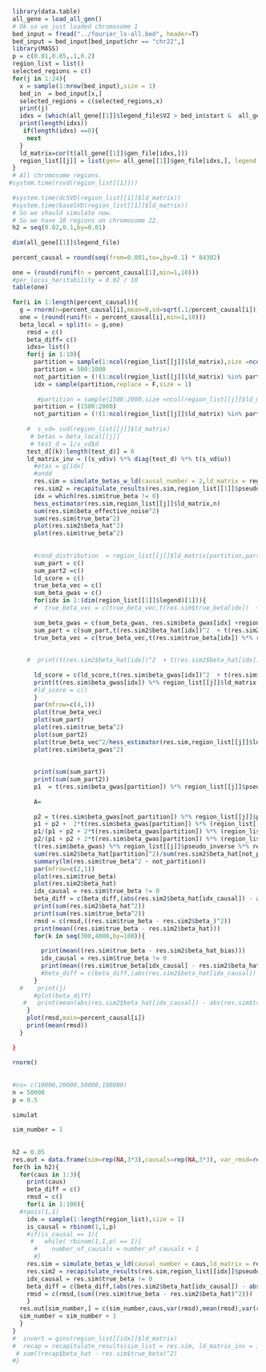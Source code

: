 ```r
  library(data.table)
  all_gene = load_all_gen()
  # Ok so we just loaded chromosome 1
  bed_input = fread("../fourier_ls-all.bed", header=T)
  bed_input = bed_input[bed_input$chr == "chr22",]
  library(MASS)
  p = c(0.01,0.05,.1,0.2)
  region_list = list()
  selected_regions = c()
  for(j in 1:24){
    x = sample(1:nrow(bed_input),size = 1)
    bed_in  = bed_input[x,]
    selected_regions = c(selected_regions,x)
    print(j)
    idxs = (which(all_gene[[1]]$legend_file$V2 > bed_in$start &  all_gene[[1]]$legend_file$V2 < bed_in$stop))
    print(length(idxs))
     if(length(idxs) ==0){
      next
    }
    ld_matrix=cor(t(all_gene[[1]]$gen_file[idxs,]))
    region_list[[j]] = list(gen= all_gene[[1]]$gen_file[idxs,], legend = all_gene[[1]]$legend_file[idxs,],ld_matrix=ld_matrix ,pseudo_inverse=ginv(ld_matrix))
  }
  # All chromosome regions.
 #system.time(rsvd(region_list[[1]]))
  
  #system.time(dcSVD(region_list[[1]]$ld_matrix))
  #system.time(baseSVD(region_list[[1]]$ld_matrix))
  # So we should simulate now.
  # So we have 10 regions on chromosome 22.
  h2 = seq(0.02,0.1,by=0.01)
  
  dim(all_gene[[1]]$legend_file)
  
  percent_causal = round(seq(from=0.001,to=,by=0.1) * 84302)
  
  one = (round(runif(n = percent_causal[1],min=1,10)))
  #per_locus_heritability = 0.02 / 10
  table(one)
  
  for(i in 1:length(percent_causal)){
    g = rnorm(n=percent_causal[i],mean=0,sd=sqrt(.1/percent_causal[i]))
    one = (round(runif(n = percent_causal[i],min=1,10)))
    beta_local = split(x = g,one)
      rmsd = c()
      beta_diff= c()
      idxs= list()
      for(j in 1:10){
        partition = sample(1:ncol(region_list[[j]]$ld_matrix),size =ncol(region_list[[j]]$ld_matrix)/2 )
        partition = 500:1000
        not_partition = (!(1:ncol(region_list[[j]]$ld_matrix) %in% partition))
        idx = sample(partition,replace = F,size = 1)
        
         #partition = sample(1500:2000,size =ncol(region_list[[j]]$ld_matrix)/2 )
        partition = (1500:2000)
        not_partition = (!(1:ncol(region_list[[j]]$ld_matrix) %in% partition))
        
      #  s_vd= svd(region_list[[j]]$ld_matrix)
       # betas = beta_local[[j]]
       # test_d = 1/s_vd$d
      test_d[(k):length(test_d)] = 0
      ld_matrix_inv = ((s_vd$v) %*% diag(test_d) %*% t(s_vd$u)) 
        #etas = g[idx]
        #ondd
        res.sim = simulate_betas_w_ld(causal_number = 2,ld_matrix = region_list[[1]]$ld_matrix,h2=0.001,n=n,chol_mat = chol_mat)
        res.sim2 = recapitulate_results(res.sim,region_list[[1]]$pseudo_inverse,h2=0.001,n=n,k=4198)
        idx = which(res.sim$true_beta != 0)
        hess_estimator(res.sim,region_list[[j]]$ld_matrix,n)
        sum(res.sim$beta_effective_noise^2)
        sum(res.sim$true_beta^2)
        plot(res.sim2$beta_hat^2)
        plot(res.sim$true_beta^2)
        
        
        #cond_distribution  = region_list[[j]]$ld_matrix[partition,partition] - region_list[[j]]$ld_matrix[partition,not_partition] %*% ginv(region_list[[j]]$ld_matrix[not_partition,not_partition]) %*%region_list[[j]]$ld_matrix[not_partition,partition]
        sum_part = c()
        sum_part2 =c()
        ld_score = c()
        true_beta_vec = c()
        sum_beta_gwas = c()
        for(idx in 1:(dim(region_list[[1]]$legend)[1])){
        #  true_beta_vec = c(true_beta_vec,t(res.sim$true_beta[idx])  + region_list[[j]]$ld_matrix[idx,c(1:dim(region_list[[1]]$legend)[1])[-idx]]  %*% res.sim$true_beta[c(1:dim(region_list[[1]]$legend)[1])[-idx]]) 
          
        sum_beta_gwas = c(sum_beta_gwas, res.sim$beta_gwas[idx] +region_list[[j]]$ld_matrix[idx,c(1:dim(region_list[[1]]$legend)[1])[-idx]]  %*% res.sim$beta_gwas[c(1:dim(region_list[[1]]$legend)[1])[-idx]]) 
        sum_part = c(sum_part,t(res.sim2$beta_hat[idx])^2  + t(res.sim2$beta_hat[idx]) %*% region_list[[1]]$ld_matrix[idx,c(1:dim(region_list[[1]]$legend)[1])[-idx]]  %*% res.sim2$beta_hat[c(1:dim(region_list[[1]]$legend)[1])[-idx]])
        true_beta_vec = c(true_beta_vec,t(res.sim$true_beta[idx]) %*% region_list[[j]]$ld_matrix[idx,c(1:dim(region_list[[1]]$legend)[1])]  %*% res.sim$true_beta[c(1:dim(region_list[[1]]$legend)[1])]) 
        
        
      #  print(t(res.sim2$beta_hat[idx])^2  + t(res.sim2$beta_hat[idx]) %*% region_list[[j]]$ld_matrix[idx,c(1:dim(region_list[[1]]$legend)[1])[-idx]]  %*% res.sim2$beta_hat[c(1:dim(region_list[[1]]$legend)[1])[-idx]])
        
        ld_score = c(ld_score,t(res.sim$beta_gwas[idx])^2  + t(res.sim$beta_gwas[idx]) %*% region_list[[j]]$ld_matrix[idx,c(1:dim(region_list[[1]]$legend)[1])[-idx]]  %*% res.sim$beta_gwas[c(1:dim(region_list[[1]]$legend)[1])[-idx]])
        print(t(res.sim$beta_gwas[idx]) %*% region_list[[j]]$ld_matrix[idx,c(1:dim(region_list[[1]]$legend)[1])[-idx]]  %*% res.sim$beta_gwas[c(1:dim(region_list[[1]]$legend)[1])[-idx]])
        #ld_score = c()
        }
        par(mfrow=c(4,1))
        plot(true_beta_vec)
        plot(sum_part)
        plot(res.sim$true_beta^2)
        plot(sum_part2)
        plot(true_beta_vec^2/hess_estimator(res.sim,region_list[[j]]$ld_matrix,n))
        plot(res.sim$beta_gwas^2)
        
        
        print(sum(sum_part))
        print(sum(sum_part2))
        p1  = t(res.sim$beta_gwas[partition]) %*% region_list[[j]]$pseudo_inverse[partition,partition] %*% res.sim$beta_gwas[partition] + t(res.sim$beta_gwas[partition]) %*% (region_list[[j]]$pseudo_inverse[partition,not_partition]) %*% res.sim$beta_gwas[not_partition]
       
        A= 
         
        p2 = t(res.sim$beta_gwas[not_partition]) %*% region_list[[j]]$pseudo_inverse[not_partition,not_partition] %*% res.sim$beta_gwas[not_partition] +t(res.sim$beta_gwas[partition]) %*% (region_list[[j]]$pseudo_inverse[partition,not_partition]) %*% res.sim$beta_gwas[not_partition]
        p1 + p2 +  2*t(res.sim$beta_gwas[partition]) %*% (region_list[[j]]$pseudo_inverse[partition,not_partition]) %*% res.sim$beta_gwas[not_partition]
        p1/(p1 + p2 + 2*t(res.sim$beta_gwas[partition]) %*% (region_list[[j]]$pseudo_inverse[partition,not_partition]) %*% res.sim$beta_gwas[not_partition])
        p2/(p1 + p2 + 2*t(res.sim$beta_gwas[partition]) %*% (region_list[[j]]$pseudo_inverse[partition,not_partition]) %*% res.sim$beta_gwas[not_partition])
        t(res.sim$beta_gwas) %*% region_list[[j]]$pseudo_inverse %*% res.sim$beta_gwas
        sum(res.sim2$beta_hat[partition]^2)/sum(res.sim2$beta_hat[not_partition]^2)
        summary(lm(res.sim$true_beta^2 ~ not_partition))
        par(mfrow=c(2,1))
        plot(res.sim$true_beta)
        plot(res.sim2$beta_hat)
        idx_causal = res.sim$true_beta != 0
        beta_diff = c(beta_diff,(abs(res.sim2$beta_hat[idx_causal]) - abs(res.sim$true_beta[idx_causal])))
        print(sum(res.sim2$beta_hat^2))
        print(sum(res.sim$true_beta^2))
        rmsd = c(rmsd,((res.sim$true_beta - res.sim2$beta_)^2))
        print(mean((res.sim$true_beta - res.sim2$beta_hat)))
        for(k in seq(300,4000,by=100)){
            
          print(mean((res.sim$true_beta - res.sim2$beta_hat_bias)))
          idx_causal = res.sim$true_beta != 0
          print(mean((res.sim$true_beta[idx_causal] - res.sim2$beta_hat_bias[idx_causal])))
          #beta_diff = c(beta_diff,(abs(res.sim2$beta_hat[idx_causal]) - abs(res.sim$true_beta[idx_causal])))
        }
    #    print(j)
        #plot(beta_diff)
     #   print(mean(abs(res.sim2$beta_hat[idx_causal]) - abs(res.sim$true_beta[idx_causal])))
      }
      plot(rmsd,main=percent_causal[i])
      print(mean(rmsd))
    }
     
  }
  
  rnorm()
  
  
  #ns= c(10000,20000,50000,100000)
  n = 50000
  p = 0.5
  
  simulat
  
  sim_number = 1
  
  
  h2 = 0.05
  res.out = data.frame(sim=rep(NA,3*3),causals=rep(NA,3*3), var_rmsd=rep(NA,3*3),mean_rmsd=rep(NA,3*3),var_diff=rep(NA,3*3),mean_diff=rep(NA,3*3))
  for(h in h2){
    for(caus in 1:3){
      print(caus)
      beta_diff = c()
      rmsd = c()
      for(i in 1:100){
    #rpois(1,1)
      idx = sample(1:length(region_list),size = 1)
      is_causal = rbinom(1,1,p)
      #if(is_causal == 1){
       #   while( rbinom(1,1,p) == 1){
        #    number_of_causals = number_of_causals + 1
        #}
      res.sim = simulate_betas_w_ld(causal_number = caus,ld_matrix = region_list[[idx]]$ld_matrix,h2=h,n=n) 
      res.sim2 = recapitulate_results(res.sim,region_list[[idx]]$pseudo_inverse,h2=h,n=n)
      idx_causal = res.sim$true_beta != 0
      beta_diff = c(beta_diff,(abs(res.sim2$beta_hat[idx_causal]) - abs(res.sim$true_beta[idx_causal])))
      rmsd = c(rmsd,(sum((res.sim$true_beta - res.sim2$beta_hat)^2)))
      }
    res.out[sim_number,] = c(sim_number,caus,var(rmsd),mean(rmsd),var(rmsd), mean(beta_diff))
    sim_number = sim_number + 1
    }
  }
  #  invert = ginv(region_list[[idx]]$ld_matrix)
  #  recap = recapitulate_results(sim_list = res.sim, ld_matrix_inv = invert,h2 = h2,n=n)
   # sum((recap$beta_hat - res.sim$true_beta)^2)
  #}
  
```